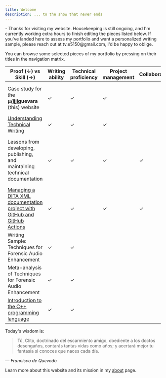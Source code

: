 ```yaml
---
title: Welcome
description: ... to the show that never ends
---
```


<Note title="Hi there!" type="success">
  - Thanks for visiting my website. Housekeeping is still ongoing, and I'm currently working extra hours to finish editing the pieces listed below. If you've landed here to assess my portfolio and want a personalized writing sample, please reach out at tv.e5150@gmail.com, I'd be happy to oblige.
</Note>

You can browse some selected pieces of my portfolio by pressing on their titles in the navigation matrix.

| Proof (**↓**) vs Skill (**→**)                                                                     | Writing ability | Technical proficiency | Project management | Collaboration | Technologies                                                                       |
| -------------------------------------------------------------------------------------------------- | --------------- | --------------------- | ------------------ | ------------- | ---------------------------------------------------------------------------------- |
| Case study for the **μ/jjjjguevara** (this) website                                                | ✓               | ✓                     | ✓                  |               | Git, GitHub, DITA XML, Next.js, TypeScript, JavaScript                             |
| [Understanding Technical Writing](/docs/articles/tech-writing-ontology)                            | ✓               | ✓                     | ✓                  |               |                                                                                    |
| Lessons from developing, publishing, and maintaining technical documentation                       | ✓               | ✓                     | ✓                  | ✓             | Git, GitHub, DITA XML, Oxygen XML Editor, Google Docs, Adobe InDesign, LaTeX, etc  |
| [Managing a DITA XML documentation project with GitHub and GitHub Actions](/docs/guides/dita)      | ✓               | ✓                     | ✓                  | ✓             | DITA XML, Git, GitHub                                                              |
| Writing Sample: Techniques for Forensic Audio Enhancement                                          | ✓               | ✓                     |                    |               | DITA XML, Reaper DAW, Figma, Adobe InDesign                                        |
| Meta-analysis of Techniques for Forensic Audio Enhancement                                         | ✓               | ✓                     |                    |               | DITA XML, Reaper DAW, Figma, Adobe InDesign                                        |
| [Introduction to the C++ programming language](/docs/guides/intro-to-cplus2)                       | ✓               | ✓                     |                    |               | C++, Git, GitHub, Zed, VSCode, Markdown                                            |



Today's wisdom is:
> Tú, Clito, doctrinado
del escarmiento amigo,
obediente a los doctos desengaños,
contarás tantas vidas como años;
y acertará mejor tu fantasía
si conoces que naces cada día.

— *Francisco de Quevedo*

Learn more about this website and its mission in my [about](/docs/main/about) page.
